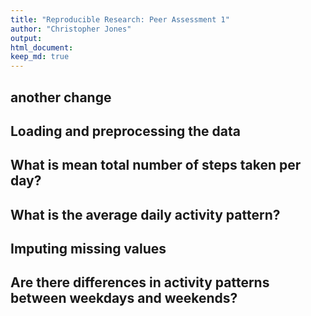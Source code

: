 ```yaml
---
title: "Reproducible Research: Peer Assessment 1"
author: "Christopher Jones"
output: 
html_document:
keep_md: true
---
```


## another change

## Loading and preprocessing the data



## What is mean total number of steps taken per day?



## What is the average daily activity pattern?



## Imputing missing values



## Are there differences in activity patterns between weekdays and weekends?
